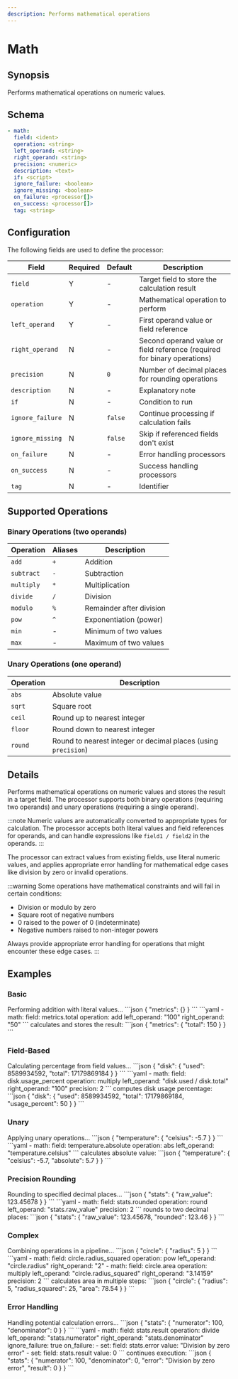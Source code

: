 ```yaml
---
description: Performs mathematical operations
---
```


# Math

## Synopsis

Performs mathematical operations on numeric values.

## Schema

```yaml {2-6}
- math:
  field: <ident>
  operation: <string>
  left_operand: <string>
  right_operand: <string>
  precision: <numeric>
  description: <text>
  if: <script>
  ignore_failure: <boolean>
  ignore_missing: <boolean>
  on_failure: <processor[]>
  on_success: <processor[]>
  tag: <string>
```

## Configuration

The following fields are used to define the processor:

|Field|Required|Default|Description|
|---|---|---|---|
|`field`|Y|-|Target field to store the calculation result|
|`operation`|Y|-|Mathematical operation to perform|
|`left_operand`|Y|-|First operand value or field reference|
|`right_operand`|N|-|Second operand value or field reference (required for binary operations)|
|`precision`|N|`0`|Number of decimal places for rounding operations|
|`description`|N|-|Explanatory note|
|`if`|N|-|Condition to run|
|`ignore_failure`|N|`false`|Continue processing if calculation fails|
|`ignore_missing`|N|`false`|Skip if referenced fields don't exist|
|`on_failure`|N|-|Error handling processors|
|`on_success`|N|-|Success handling processors|
|`tag`|N|-|Identifier|

## Supported Operations

### Binary Operations (two operands)

|Operation|Aliases|Description|
|---|---|---|
|`add`|`+`|Addition|
|`subtract`|`-`|Subtraction|
|`multiply`|`*`|Multiplication|
|`divide`|`/`|Division|
|`modulo`|`%`|Remainder after division|
|`pow`|`^`|Exponentiation (power)|
|`min`|-|Minimum of two values|
|`max`|-|Maximum of two values|

### Unary Operations (one operand)

|Operation|Description|
|---|---|
|`abs`|Absolute value|
|`sqrt`|Square root|
|`ceil`|Round up to nearest integer|
|`floor`|Round down to nearest integer|
|`round`|Round to nearest integer or decimal places (using `precision`)|

## Details

Performs mathematical operations on numeric values and stores the result in a target field. The processor supports both binary operations (requiring two operands) and unary operations (requiring a single operand).

:::note
Numeric values are automatically converted to appropriate types for calculation. The processor accepts both literal values and field references for operands, and can handle expressions like `field1 / field2` in the operands.
:::

The processor can extract values from existing fields, use literal numeric values, and applies appropriate error handling for mathematical edge cases like division by zero or invalid operations.

:::warning
Some operations have mathematical constraints and will fail in certain conditions:

- Division or modulo by zero
- Square root of negative numbers
- 0 raised to the power of 0 (indeterminate)
- Negative numbers raised to non-integer powers

Always provide appropriate error handling for operations that might encounter these edge cases.
:::

## Examples

### Basic

<ExampleGrid>
  <CommentCol>
    Performing addition with literal values...
  </CommentCol>
  <CodeCol>
    ```json
    {
      "metrics": {}
    }
    ```
    ```yaml
    - math:
        field: metrics.total
        operation: add
        left_operand: "100"
        right_operand: "50"
    ```
  </CodeCol>
  <CommentCol>
    calculates and stores the result:
  </CommentCol>
  <CodeCol>
    ```json
    {
      "metrics": {
        "total": 150
      }
    }
    ```
  </CodeCol>
</ExampleGrid>

### Field-Based

<ExampleGrid>
  <CommentCol>
    Calculating percentage from field values...
  </CommentCol>
  <CodeCol>
    ```json
    {
      "disk": {
        "used": 8589934592,
        "total": 17179869184
      }
    }
    ```
    ```yaml
    - math:
        field: disk.usage_percent
        operation: multiply
        left_operand: "disk.used / disk.total"
        right_operand: "100"
        precision: 2
    ```
  </CodeCol>
  <CommentCol>
    computes disk usage percentage:
  </CommentCol>
  <CodeCol>
    ```json
    {
      "disk": {
        "used": 8589934592,
        "total": 17179869184,
        "usage_percent": 50
      }
    }
    ```
  </CodeCol>
</ExampleGrid>

### Unary

<ExampleGrid>
  <CommentCol>
    Applying unary operations...
  </CommentCol>
  <CodeCol>
    ```json
    {
      "temperature": {
        "celsius": -5.7
      }
    }
    ```
    ```yaml
    - math:
        field: temperature.absolute
        operation: abs
        left_operand: "temperature.celsius"
    ```
  </CodeCol>
  <CommentCol>
    calculates absolute value:
  </CommentCol>
  <CodeCol>
    ```json
    {
      "temperature": {
        "celsius": -5.7,
        "absolute": 5.7
      }
    }
    ```
  </CodeCol>
</ExampleGrid>

### Precision Rounding

<ExampleGrid>
  <CommentCol>
    Rounding to specified decimal places...
  </CommentCol>
  <CodeCol>
    ```json
    {
      "stats": {
        "raw_value": 123.45678
      }
    }
    ```
    ```yaml
    - math:
        field: stats.rounded
        operation: round
        left_operand: "stats.raw_value"
        precision: 2
    ```
  </CodeCol>
  <CommentCol>
    rounds to two decimal places:
  </CommentCol>
  <CodeCol>
    ```json
    {
      "stats": {
        "raw_value": 123.45678,
        "rounded": 123.46
      }
    }
    ```
  </CodeCol>
</ExampleGrid>

### Complex

<ExampleGrid>
  <CommentCol>
    Combining operations in a pipeline...
  </CommentCol>
  <CodeCol>
    ```json
    {
      "circle": {
        "radius": 5
      }
    }
    ```
    ```yaml
    - math:
        field: circle.radius_squared
        operation: pow
        left_operand: "circle.radius"
        right_operand: "2"
    - math:
        field: circle.area
        operation: multiply
        left_operand: "circle.radius_squared"
        right_operand: "3.14159"
        precision: 2
    ```
  </CodeCol>
  <CommentCol>
    calculates area in multiple steps:
  </CommentCol>
  <CodeCol>
    ```json
    {
      "circle": {
        "radius": 5,
        "radius_squared": 25,
        "area": 78.54
      }
    }
    ```
  </CodeCol>
</ExampleGrid>

### Error Handling

<ExampleGrid>
  <CommentCol>
    Handling potential calculation errors...
  </CommentCol>
  <CodeCol>
    ```json
    {
      "stats": {
        "numerator": 100,
        "denominator": 0
      }
    }
    ```
    ```yaml
    - math:
        field: stats.result
        operation: divide
        left_operand: "stats.numerator"
        right_operand: "stats.denominator"
        ignore_failure: true
        on_failure:
          - set:
              field: stats.error
              value: "Division by zero error"
          - set:
              field: stats.result
              value: 0
    ```
  </CodeCol>
  <CommentCol>
    continues execution:
  </CommentCol>
  <CodeCol>
    ```json
    {
      "stats": {
        "numerator": 100,
        "denominator": 0,
        "error": "Division by zero error",
        "result": 0
      }
    }
    ```
  </CodeCol>
</ExampleGrid>

